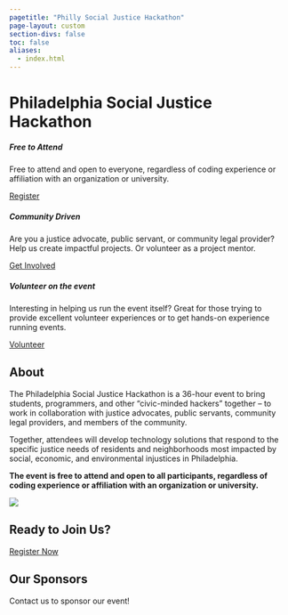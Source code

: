 ```yaml
---
pagetitle: "Philly Social Justice Hackathon"
page-layout: custom
section-divs: false
toc: false
aliases:
  - index.html
---
```


::: {.hero-banner .text-center}

<h1 class="text-center hero-title">
Philadelphia Social Justice Hackathon
</h1>

:::

:::::: {.content-block .hero-banner-cta}

::: {.list .grid}

:::: {.card .border-2 .rounded-3 .g-col-12 .g-col-md-12 .g-col-lg-4 .mb-2}
::::: {.card-body}

::: {.card-title .text-center}
##### Free to Attend
:::

Free to attend and open to everyone, regardless of coding experience or affiliation with an organization or university.

::: {.d-flex .justify-content-center }

[Register](#register){.btn .btn-action .btn-primary .btn-action-primary .justify-content-center }

:::

:::::
::::

:::: {.card .border-2 .rounded-3 .g-col-12 .g-col-md-12 .g-col-lg-4 .mb-2}
::::: {.card-body}

::: {.card-title .text-center}
##### Community Driven
:::

Are you a justice advocate, public servant, or community legal provider?
Help us create impactful projects. Or volunteer as a project mentor.

::: {.d-flex .justify-content-center }

[Get Involved](#partners){.btn .btn-action .btn-primary .btn-action-primary }

:::

:::::
::::


:::: {.card .border-2 .rounded-3 .g-col-12 .g-col-md-12 .g-col-lg-4 .mb-2}
::::: {.card-body}

::: {.card-title .text-center}
##### Volunteer on the event
:::

Interesting in helping us run the event itself? Great for those trying to provide excellent volunteer experiences or to get hands-on experience running events.

::: {.d-flex .justify-content-center }


[Volunteer](https://forms.gle/2Nc41iEoTqveGCQU7){.btn .btn-action .btn-primary .btn-action-primary }

:::

:::::

::::

:::

::::::

<!-- /HERO BANNER -->

:::::: {.content-block}

## About

::: {.grid}

::: {.g-col-lg-8 .g-col-12}

The Philadelphia Social Justice Hackathon is a 36-hour event to bring students, programmers, and other “civic-minded hackers” together – to work in collaboration with justice advocates, public servants, community legal providers, and members of the community.

Together, attendees will develop technology solutions that respond to the specific justice needs of residents and neighborhoods most impacted by social, economic, and environmental injustices in Philadelphia.

**The event is free to attend and open to all participants, regardless of coding experience or affiliation with an organization or university.**

:::

:::{.g-col-lg-4 .g-col-8 .g-start-3}
![](assets/about-page_hero-bg-img-1.jpeg)
:::

:::

## Ready to Join Us? {#register}

[Register Now]()

## Our Sponsors {#sponsors}

Contact us to sponsor our event!

::::::